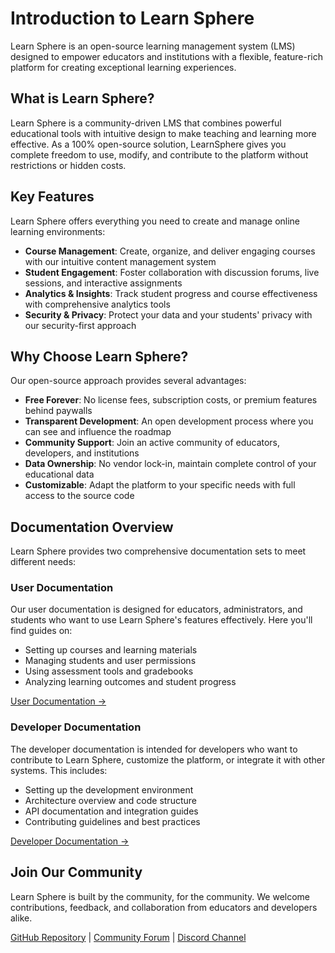 # Introduction to Learn Sphere

Learn Sphere is an open-source learning management system (LMS) designed to
empower educators and institutions with a flexible, feature-rich platform for
creating exceptional learning experiences.

## What is Learn Sphere?

Learn Sphere is a community-driven LMS that combines powerful educational tools
with intuitive design to make teaching and learning more effective. As a 100%
open-source solution, LearnSphere gives you complete freedom to use, modify, and
contribute to the platform without restrictions or hidden costs.

## Key Features

Learn Sphere offers everything you need to create and manage online learning
environments:

- **Course Management**: Create, organize, and deliver engaging courses with our
  intuitive content management system
- **Student Engagement**: Foster collaboration with discussion forums, live
  sessions, and interactive assignments
- **Analytics & Insights**: Track student progress and course effectiveness with
  comprehensive analytics tools
- **Security & Privacy**: Protect your data and your students' privacy with our
  security-first approach

## Why Choose Learn Sphere?

Our open-source approach provides several advantages:

- **Free Forever**: No license fees, subscription costs, or premium features
  behind paywalls
- **Transparent Development**: An open development process where you can see and
  influence the roadmap
- **Community Support**: Join an active community of educators, developers, and
  institutions
- **Data Ownership**: No vendor lock-in, maintain complete control of your
  educational data
- **Customizable**: Adapt the platform to your specific needs with full access
  to the source code

## Documentation Overview

Learn Sphere provides two comprehensive documentation sets to meet different
needs:

### User Documentation

Our user documentation is designed for educators, administrators, and students
who want to use Learn Sphere's features effectively. Here you'll find guides on:

- Setting up courses and learning materials
- Managing students and user permissions
- Using assessment tools and gradebooks
- Analyzing learning outcomes and student progress

[User Documentation →](/docs/users)

### Developer Documentation

The developer documentation is intended for developers who want to contribute to
Learn Sphere, customize the platform, or integrate it with other systems. This
includes:

- Setting up the development environment
- Architecture overview and code structure
- API documentation and integration guides
- Contributing guidelines and best practices

[Developer Documentation →](/docs/devs)

## Join Our Community

Learn Sphere is built by the community, for the community. We welcome
contributions, feedback, and collaboration from educators and developers alike.

[GitHub Repository](https://github.com/tracepanic/learn-sphere) |
[Community Forum](#) | [Discord Channel](#)
